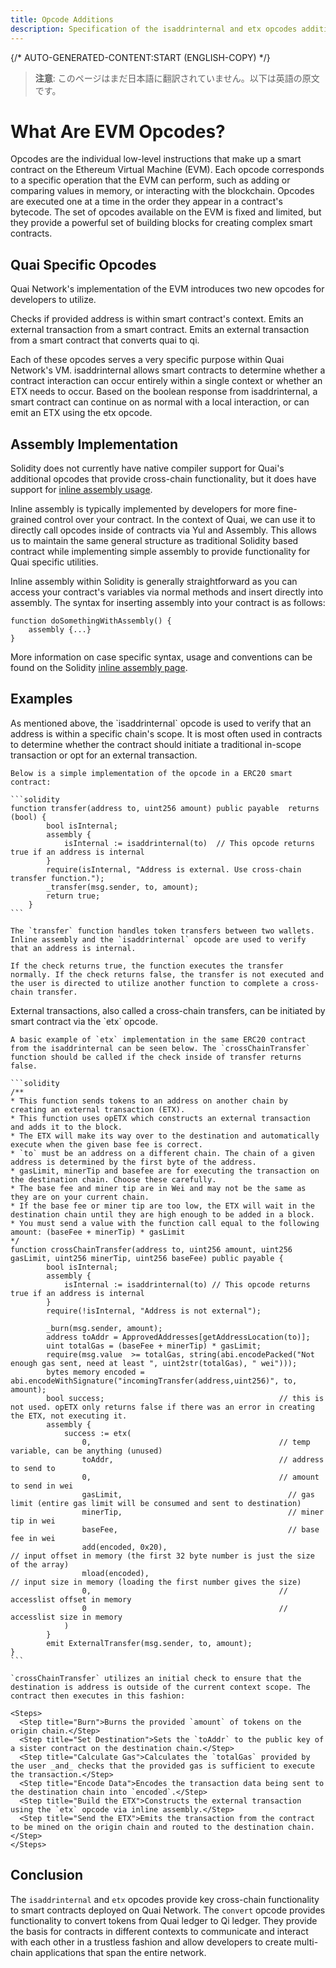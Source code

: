 ```yaml
---
title: Opcode Additions
description: Specification of the isaddrinternal and etx opcodes additions on Quai Network.
---
```


{/* AUTO-GENERATED-CONTENT:START (ENGLISH-COPY) */}

> **注意**: このページはまだ日本語に翻訳されていません。以下は英語の原文です。

# What Are EVM Opcodes?

Opcodes are the individual low-level instructions that make up a smart contract on the Ethereum Virtual Machine (EVM). Each opcode corresponds to a specific operation that the EVM can perform, such as adding or comparing values in memory, or interacting with the blockchain. Opcodes are executed one at a time in the order they appear in a contract's bytecode. The set of opcodes available on the EVM is fixed and limited, but they provide a powerful set of building blocks for creating complex smart contracts.

## Quai Specific Opcodes

Quai Network's implementation of the EVM introduces two new opcodes for developers to utilize.

<CardGroup>
	<Card
		title='isaddrinternal'
		icon='pipe-circle-check'
	>
		Checks if provided address is within smart contract's context.
	</Card>
	<Card
		title='etx'
		icon='arrows-cross'
	>
		Emits an external transaction from a smart contract.
	</Card>
	<Card
		title='convert'
		icon='arrows-cross'
	>
		Emits an external transaction from a smart contract that converts quai to qi.
	</Card>
</CardGroup>

Each of these opcodes serves a very specific purpose within Quai Network's VM. isaddrinternal allows smart contracts to determine whether a contract interaction can occur entirely within a single context or whether an ETX needs to occur. Based on the boolean response from isaddrinternal, a smart contract can continue on as normal with a local interaction, or can emit an ETX using the etx opcode.

## Assembly Implementation

Solidity does not currently have native compiler support for Quai's additional opcodes that provide cross-chain functionality, but it does have support for [inline assembly usage](https://docs.soliditylang.org/en/latest/assembly.html).

Inline assembly is typically implemented by developers for more fine-grained control over your contract. In the context of Quai, we can use it to directly call opcodes inside of contracts via Yul and Assembly. This allows us to maintain the same general structure as traditional Solidity based contract while implementing simple assembly to provide functionality for Quai specific utilities.

Inline assembly within Solidity is generally straightforward as you can access your contract's variables via normal methods and insert directly into assembly. The syntax for inserting assembly into your contract is as follows:

```solidity
function doSomethingWithAssembly() {
    assembly {...}
}
```

More information on case specific syntax, usage and conventions can be found on the Solidity [inline assembly page](https://docs.soliditylang.org/en/latest/assembly.html).

## Examples

<AccordionGroup>
  <Accordion title="isaddrinternal">
    As mentioned above, the `isaddrinternal` opcode is used to verify that an address is within a specific chain's scope. It is most often used in contracts to determine whether the contract should initiate a traditional in-scope transaction or opt for an external transaction.

    Below is a simple implementation of the opcode in a ERC20 smart contract:

    ```solidity
    function transfer(address to, uint256 amount) public payable  returns (bool) {
            bool isInternal;
            assembly {
                isInternal := isaddrinternal(to)  // This opcode returns true if an address is internal
            }
            require(isInternal, "Address is external. Use cross-chain transfer function.");
            _transfer(msg.sender, to, amount);
            return true;
        }
    ```

    The `transfer` function handles token transfers between two wallets. Inline assembly and the `isaddrinternal` opcode are used to verify that an address is internal.

    If the check returns true, the function executes the transfer normally. If the check returns false, the transfer is not executed and the user is directed to utilize another function to complete a cross-chain transfer.
  </Accordion>
  <Accordion title="etx">
    External transactions, also called a cross-chain transfers, can be initiated by smart contract via the `etx` opcode.

    A basic example of `etx` implementation in the same ERC20 contract from the isaddrinternal can be seen below. The `crossChainTransfer` function should be called if the check inside of transfer returns false.

    ```solidity
    /**
    * This function sends tokens to an address on another chain by creating an external transaction (ETX).
    * This function uses opETX which constructs an external transaction and adds it to the block.
    * The ETX will make its way over to the destination and automatically execute when the given base fee is correct.
    * `to` must be an address on a different chain. The chain of a given address is determined by the first byte of the address.
    * gasLimit, minerTip and basefee are for executing the transaction on the destination chain. Choose these carefully.
    * The base fee and miner tip are in Wei and may not be the same as they are on your current chain.
    * If the base fee or miner tip are too low, the ETX will wait in the destination chain until they are high enough to be added in a block.
    * You must send a value with the function call equal to the following amount: (baseFee + minerTip) * gasLimit
    */
    function crossChainTransfer(address to, uint256 amount, uint256 gasLimit, uint256 minerTip, uint256 baseFee) public payable {
            bool isInternal;
            assembly {
                isInternal := isaddrinternal(to) // This opcode returns true if an address is internal
            }
            require(!isInternal, "Address is not external");

            _burn(msg.sender, amount);
            address toAddr = ApprovedAddresses[getAddressLocation(to)];
            uint totalGas = (baseFee + minerTip) * gasLimit;
            require(msg.value  >= totalGas, string(abi.encodePacked("Not enough gas sent, need at least ", uint2str(totalGas), " wei")));
            bytes memory encoded = abi.encodeWithSignature("incomingTransfer(address,uint256)", to, amount);
            bool success;                                       // this is not used. opETX only returns false if there was an error in creating the ETX, not executing it.
            assembly {
                success := etx(
                    0,                                          // temp variable, can be anything (unused)
                    toAddr,                                     // address to send to
                    0,                                          // amount to send in wei
                    gasLimit,                                     // gas limit (entire gas limit will be consumed and sent to destination)
                    minerTip,                                     // miner tip in wei
                    baseFee,                                      // base fee in wei
                    add(encoded, 0x20),                                          // input offset in memory (the first 32 byte number is just the size of the array)
                    mload(encoded),                                          // input size in memory (loading the first number gives the size)
                    0,                                          // accesslist offset in memory
                    0                                           // accesslist size in memory
                )
            }
            emit ExternalTransfer(msg.sender, to, amount);
    }
    ```

    `crossChainTransfer` utilizes an initial check to ensure that the destination is address is outside of the current context scope. The contract then executes in this fashion:

    <Steps>
      <Step title="Burn">Burns the provided `amount` of tokens on the origin chain.</Step>
      <Step title="Set Destination">Sets the `toAddr` to the public key of a sister contract on the destination chain.</Step>
      <Step title="Calculate Gas">Calculates the `totalGas` provided by the user _and_ checks that the provided gas is sufficient to execute the transaction.</Step>
      <Step title="Encode Data">Encodes the transaction data being sent to the destination chain into `encoded`.</Step>
      <Step title="Build the ETX">Constructs the external transaction using the `etx` opcode via inline assembly.</Step>
      <Step title="Send the ETX">Emits the transaction from the contract to be mined on the origin chain and routed to the destination chain.</Step>
    </Steps>
  </Accordion>
</AccordionGroup>



## Conclusion

The `isaddrinternal` and `etx` opcodes provide key cross-chain functionality to
smart contracts deployed on Quai Network. The `convert` opcode provides
functionality to convert tokens from Quai ledger to Qi ledger. They provide the
basis for contracts in different contexts to communicate and interact with each
other in a trustless fashion and allow developers to create multi-chain
applications that span the entire network.
